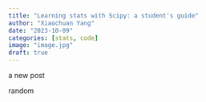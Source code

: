```yaml
---
title: "Learning stats with Scipy: a student's guide"
author: "Xiaochuan Yang"
date: "2023-10-09"
categories: [stats, code]
image: "image.jpg"
draft: true
---
```


a new post


random 
